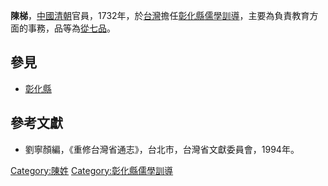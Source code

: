 '''陳梯'''，[[中國|中國]][[清朝|清朝]]官員，1732年，於[[台灣|台灣]]擔任[[彰化縣|彰化縣]][[儒學|儒學]][[訓導|訓導]]，主要為負責教育方面的事務，品等為[[從七品|從七品]]。
{{start box}}
{{s-before|—}}
{{s-title|[[彰化縣|彰化縣]][[儒學|儒學]][[訓導|訓導]]|1732年上任}}
{{s-after|[[康岳|康岳]]}}
{{end box}}
==參見==
*[[彰化縣|彰化縣]]
==參考文獻==
*劉寧顏編，《重修台灣省通志》，台北市，台灣省文獻委員會，1994年。

[[Category:陳姓|Category:陳姓]]
[[Category:彰化縣儒學訓導|Category:彰化縣儒學訓導]]